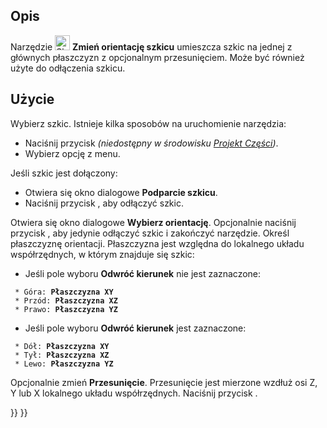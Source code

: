 <languages/>

{{Docnav/pl
|[[Sketcher_MapSketch/pl|Mapuj szkic na ścianę]]
|[[Sketcher_ValidateSketch/pl|Sprawdź poprawność szkicu]]
|[[Sketcher_Workbench/pl|środowisko pracy Szkicownik]]
|IconL=Sketcher_MapSketch.svg
|IconR=Sketcher_ValidateSketch.svg
|IconC=Workbench_Sketcher.svg
}}

{{GuiCommand/pl
|Name=Sketcher ReorientSketch
|Name/pl=Szkicownik: Zmień orientację szkicu
|MenuLocation=Szkic → Zmień orientację szkicu ...
|Workbenches=[[Sketcher_Workbench/pl|Szkicownik]], [[PartDesign_Workbench/pl|Projekt Części]]
|SeeAlso=[[Sketcher_MapSketch/pl|Mapuj szkic]], [[Sketcher_NewSketch/pl|Nowy szkic]]
}}

<span id="Description"></span>
==Opis==

Narzędzie [[Image:Sketcher_ReorientSketch.svg|24px]] '''Zmień orientację szkicu''' umieszcza szkic na jednej z głównych płaszczyzn z opcjonalnym przesunięciem. Może być również użyte do odłączenia szkicu.

<span id="Usage"></span>
==Użycie==

Wybierz szkic.
Istnieje kilka sposobów na uruchomienie narzędzia:
* Naciśnij przycisk {{Button|[[Image:Sketcher_ReorientSketch.svg|16px]] '''Zmień orientację szkicu''}} ''(niedostępny w środowisku [[PartDesign_Workbench/pl|Projekt Części]])''.
* Wybierz opcję {{MenuCommand|Szkic → [[Image:Sketcher_ReorientSketch.svg|16px]] Zmień orientację szkicu}} z menu.
Jeśli szkic jest dołączony:
* Otwiera się okno dialogowe '''Podparcie szkicu'''.
* Naciśnij przycisk {{Button|Tak}}, aby odłączyć szkic.
Otwiera się okno dialogowe '''Wybierz orientację'''.
Opcjonalnie naciśnij przycisk {{Button|Anuluj}}, aby jedynie odłączyć szkic i zakończyć narzędzie.
Określ płaszczyznę orientacji. Płaszczyzna jest względna do lokalnego układu współrzędnych, w którym znajduje się szkic:
* Jeśli pole wyboru '''Odwróć kierunek''' nie jest zaznaczone:
  * Góra: '''Płaszczyzna XY'''
  * Przód: '''Płaszczyzna XZ'''
  * Prawo: '''Płaszczyzna YZ'''
* Jeśli pole wyboru '''Odwróć kierunek''' jest zaznaczone:
  * Dół: '''Płaszczyzna XY'''
  * Tył: '''Płaszczyzna XZ'''
  * Lewo: '''Płaszczyzna YZ'''
Opcjonalnie zmień '''Przesunięcie'''. Przesunięcie jest mierzone wzdłuż osi Z, Y lub X lokalnego układu współrzędnych.
Naciśnij przycisk {{Button|OK}}.


{{Docnav/pl
|[[Sketcher_MapSketch/pl|Mapuj szkic na ścianę]]
|[[Sketcher_ValidateSketch/pl|Sprawdź poprawność szkicu]]
|[[Sketcher_Workbench/pl|środowisko pracy Szkicownik]]
|IconL=Sketcher_MapSketch.svg
|IconR=Sketcher_ValidateSketch.svg
|IconC=Workbench_Sketcher.svg
}}

{{Sketcher Tools navi{{#translation:}}}}
{{Userdocnavi{{#translation:}}}}